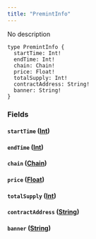 ```yaml
---
title: "PremintInfo"
---
```


No description

```
type PremintInfo {
  startTime: Int!
  endTime: Int!
  chain: Chain!
  price: Float!
  totalSupply: Int!
  contractAddress: String!
  banner: String!
}

```

### Fields[](#fields "Direct link to heading")

#### `startTime` ([Int](/developer/graphql-api/references/scalars/int))[](#starttime-int "Direct link to heading")

#### `endTime` ([Int](/developer/graphql-api/references/scalars/int))[](#endtime-int "Direct link to heading")

#### `chain` ([Chain](/developer/graphql-api/references/enums/chain))[](#chain-chain "Direct link to heading")

#### `price` ([Float](/developer/graphql-api/references/scalars/float))[](#price-float "Direct link to heading")

#### `totalSupply` ([Int](/developer/graphql-api/references/scalars/int))[](#totalsupply-int "Direct link to heading")

#### `contractAddress` ([String](/developer/graphql-api/references/scalars/string))[](#contractaddress-string "Direct link to heading")

#### `banner` ([String](/developer/graphql-api/references/scalars/string))[](#banner-string "Direct link to heading")
